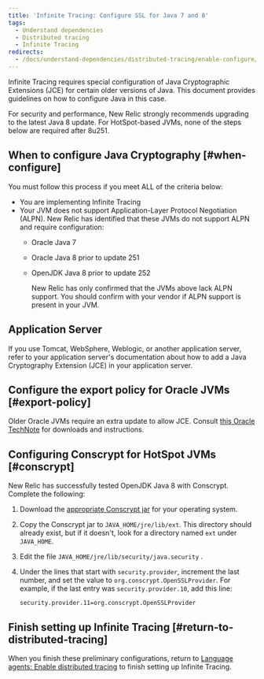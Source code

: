 ```yaml
---
title: 'Infinite Tracing: Configure SSL for Java 7 and 8'
tags:
  - Understand dependencies
  - Distributed tracing
  - Infinite Tracing
redirects:
  - /docs/understand-dependencies/distributed-tracing/enable-configure/configuring-ssl-infinite-tracing-java-7-8
---
```


Infinite Tracing requires special configuration of Java Cryptographic Extensions (JCE) for certain older versions of Java. This document provides guidelines on how to configure Java in this case.

<Callout variant="tip">
  For security and performance, New Relic strongly recommends upgrading to the latest Java 8 update. For HotSpot-based JVMs, none of the steps below are required after 8u251.
</Callout>

## When to configure Java Cryptography [#when-configure]

You must follow this process if you meet ALL of the criteria below:

* You are implementing Infinite Tracing
* Your JVM does not support Application-Layer Protocol Negotiation (ALPN). New Relic has identified that these JVMs do not support ALPN and require configuration:
  * Oracle Java 7
  * Oracle Java 8 prior to update 251
  * OpenJDK Java 8 prior to update 252

    <Callout variant="important">
      New Relic has only confirmed that the JVMs above lack ALPN support. You should confirm with your vendor if ALPN support is present in your JVM.
    </Callout>

## Application Server

If you use Tomcat, WebSphere, Weblogic, or another application server, refer to your application server's documentation about how to add a Java Cryptography Extension (JCE) in your application server.

## Configure the export policy for Oracle JVMs [#export-policy]

Older Oracle JVMs require an extra update to allow JCE. Consult [this Oracle TechNote](https://www.oracle.com/java/technologies/javase-jce-all-downloads.html) for downloads and instructions.

## Configuring Conscrypt for HotSpot JVMs [#conscrypt]

New Relic has successfully tested OpenJDK Java 8 with Conscrypt. Complete the following:

1. Download the [appropriate Conscrypt jar](https://github.com/google/conscrypt/#download) for your operating system.
2. Copy the Conscrypt jar to `JAVA_HOME/jre/lib/ext`. This directory should already exist, but if it doesn't, look for a directory named `ext` under `JAVA_HOME`.
3. Edit the file `JAVA_HOME/jre/lib/security/java.security` .
4. Under the lines that start with `security.provider`, increment the last number, and set the value to `org.conscrypt.OpenSSLProvider`. For example, if the last entry was `security.provider.10`, add this line:

   ```
   security.provider.11=org.conscrypt.OpenSSLProvider
   ```

## Finish setting up Infinite Tracing [#return-to-distributed-tracing]

When you finish these preliminary configurations, return to [Language agents: Enable distributed tracing](/docs/understand-dependencies/distributed-tracing/enable-configure/enable-distributed-tracing) to finish setting up Infinite Tracing.
